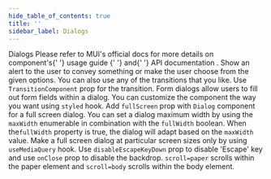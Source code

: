 ```yaml
---
hide_table_of_contents: true
title: ''
sidebar_label: Dialogs
---
```




<Grid container spacing={6}>
  <Grid item xs={12}>
    <Typography variant='h5'>Dialogs</Typography>
    <Typography variant='body2'>
      Please refer to MUI&#39;s official docs for more details on component&#39;s{' '}
      <Link href='https://mui.com/material-ui/react-dialog/' target='_blank' rel='noopener noreferrer' className='no-underline'>
        usage guide
      </Link>{' '}
      and{' '}
      <Link href='https://mui.com/material-ui/react-dialog/#api' target='_blank' rel='noopener noreferrer' className='no-underline'>
        API documentation
      </Link>
      .
    </Typography>
  </Grid>
  <Grid item xs={12} md={6}>
    <CardSnippet
      title='Alerts'
      code={SourceCodeDialogsAlert}
    >
      <Typography sx={{ mb: 4 }}>
        Show an alert to the user to convey something or make the user choose from the given options.
      </Typography>
      <DialogsAlert />
    </CardSnippet>
  </Grid>
  <Grid item xs={12} md={6}>
    <CardSnippet
      title='Transitions'
      code={SourceCodeDialogsTransition}
    >
      <Typography sx={{ mb: 4 }}>
        You can also use any of the transitions that you like. Use <code>TransitionComponent</code> prop for the transition.
      </Typography>
      <DialogsTransition />
    </CardSnippet>
  </Grid>
  <Grid item xs={12} md={6}>
    <CardSnippet
      title='Form Dialog'
      code={SourceCodeDialogsForm}
    >
      <Typography sx={{ mb: 4 }}>
        Form dialogs allow users to fill out form fields within a dialog.
      </Typography>
      <DialogsForm />
    </CardSnippet>
  </Grid>
  <Grid item xs={12} md={6}>
    <CardSnippet
      title='Customized Dialog'
      code={SourceCodeDialogsCustomized}
    >
      <Typography sx={{ mb: 4 }}>
        You can customize the component the way you want using <code>styled</code> hook.
      </Typography>
      <DialogsCustomized />
    </CardSnippet>
  </Grid>
  <Grid item xs={12} md={6}>
    <CardSnippet
      title='Full Screen Dialog'
      code={SourceCodeDialogsFullScreen}
    >
      <Typography sx={{ mb: 4 }}>
        Add <code>fullScreen</code> prop with <code>Dialog</code> component for a full screen dialog.
      </Typography>
      <DialogsFullScreen />
    </CardSnippet>
  </Grid>
  <Grid item xs={12} md={6}>
    <CardSnippet
      title='Optional Sizes'
      code={SourceCodeDialogsSizes}
    >
      <Typography sx={{ mb: 4 }}>
        You can set a dialog maximum width by using the <code>maxWidth</code> enumerable in combination with the <code>fullWidth</code> boolean. When the<code>fullWidth</code> property is true, the dialog will adapt based on the <code>maxWidth</code> value.
      </Typography>
      <DialogsSizes />
    </CardSnippet>
  </Grid>
  <Grid item xs={12} md={6}>
    <CardSnippet
      title='Responsive full-screen'
      code={SourceCodeDialogsRespoFullScreen}
    >
      <Typography sx={{ mb: 4 }}>
        Make a full screen dialog at particular screen sizes only by using <code>useMediaQuery</code> hook.
      </Typography>
      <DialogsRespoFullScreen />
    </CardSnippet>
  </Grid>
  <Grid item xs={12} md={6}>
    <CardSnippet
      title='Confirmation Dialog'
      code={SourceCodeDialogsConfirmation}
    >
      <Typography sx={{ mb: 4 }}>
        Use <code>disableEscapeKeyDown</code> prop to disable 'Escape' key and use <code>onClose</code> prop to disable the backdrop.
      </Typography>
      <DialogsConfirmation />
    </CardSnippet>
  </Grid>
  <Grid item xs={12} md={6}>
    <CardSnippet
      title='Scrolling Long Content'
      code={SourceCodeDialogsScroll}
    >
      <Typography sx={{ mb: 4 }}>
        <code>scroll=paper</code> scrolls within the paper element and <code>scroll=body</code> scrolls within the body element.
      </Typography>
      <DialogsScroll />
    </CardSnippet>
  </Grid>
</Grid>
